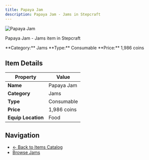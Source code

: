 ```yaml
---
title: Papaya Jam
description: Papaya Jam - Jams in Stepcraft
---
```


<div className="flex items-start gap-6 mb-8">
  <div className="flex-shrink-0">
    <img src="/assets/resources/foraging/papaya_jam.png" alt="Papaya Jam" className="w-24 h-24 border rounded-lg" />
  </div>
  <div className="flex-1">
    <div className="space-y-2">
      <p className="text-lg text-muted-foreground">Papaya Jam - Jams item in Stepcraft</p>
      <div className="flex flex-wrap gap-4 text-sm">
        <span className="px-2 py-1 bg-blue-100 dark:bg-blue-900 rounded-md">
          **Category:** Jams
        </span>
        <span className="px-2 py-1 bg-green-100 dark:bg-green-900 rounded-md">
          **Type:** Consumable
        </span>
        <span className="px-2 py-1 bg-yellow-100 dark:bg-yellow-900 rounded-md">
          **Price:** 1,986 coins
        </span>
      </div>
    </div>
  </div>
</div>

## Item Details

| Property | Value |
|----------|-------|
| **Name** | Papaya Jam |
| **Category** | Jams |
| **Type** | Consumable |
| **Price** | 1,986 coins |
| **Equip Location** | Food |





## Navigation

- [← Back to Items Catalog](/docs/items)
- [Browse Jams](/docs/items#jams)
